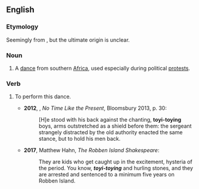 ==English==

===Etymology===
Seemingly from {{bor|en|nd}}, but the ultimate origin is unclear.

===Noun===
{{wikipedia}}
{{en-noun}}

# {{lb|en|South Africa|Zimbabwe}} A [[dance]] from southern [[Africa]], used especially during political [[protest]]s.

===Verb===
{{en-verb|toyi-toyis|toyi-toying|toyi-toyied}}

# {{lb|en|South Africa|Zimbabwe}} To perform this dance.
#*'''2012''', {{w|Nadine Gordimer}}, ''No Time Like the Present'', Bloomsbury 2013, p. 30:
#*:[H]e stood with his back against the chanting, '''toyi-toying''' boys, arms outstretched as a shield before them: the sergeant strangely distracted by the old authority enacted the same stance, but to hold his men back.
#*'''2017''', Matthew Hahn, ''The Robben Island Shakespeare'':
#*:They are kids who get caught up in the excitement, hysteria of the period. You know, '''''toyi-toying''''' and hurling stones, and they are arrested and sentenced to a minimum five years on Robben Island.

{{C|en|Dances}}